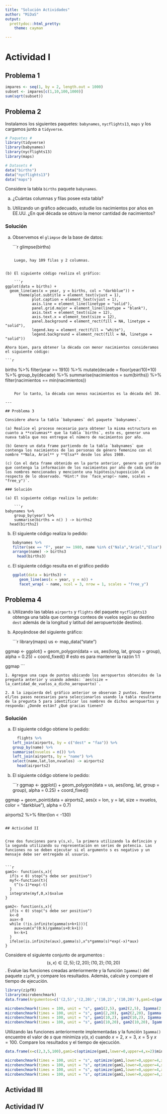 ```yaml
---
title: "Solución Actividades"
author: "MiDaS"
output: 
  prettydoc::html_pretty:
    theme: cayman

---
```


# Actividad I

## Problema 1

```r
impares <- seq(1, by = 2, length.out = 1000)
subset <- impares[c(1,10,100,1000)]
sum(sqrt(subset))
```

## Problema 2

Instalamos los siguientes paquetes: `babynames`, `nycflights13`, `maps` y los cargamos junto a `tidyverse`.

```r

# Paquetes #
library(tidyverse)
library(babynames)
library(nycflights13)
library(maps)

# Datasets #
data("births")
data("nycflights13")
data("maps")
```

Considere la tabla `births` paquete `babynames`. 

(a) ¿Cuántas columnas y filas posee esta tabla?

(b) Utilizando un gráfico adecuado, estudie los nacimientos por años en EE.UU. ¿En qué década se obtuvo la menor cantidad de nacimientos?

### Solución

(a) Observemos el `glimpse` de la base de datos:

    ```r
    glimpse(births)

```

    Luego, hay 109 filas y 2 columnas.


(b) El siguiente código realiza el gráfico:

    ```r
ggplot(data = births) +
  geom_line(aes(x = year, y = births, col = "darkblue")) + 
      theme(plot.subtitle = element_text(vjust = 1), 
            plot.caption = element_text(vjust = 1), 
            axis.line = element_line(linetype = "solid"), 
            panel.grid.major = element_line(linetype = "blank"), 
            axis.text = element_text(size = 12), 
            axis.text.x = element_text(size = 12), 
            panel.background = element_rect(fill = NA, linetype = "solid"), 
            legend.key = element_rect(fill = "white"), 
            legend.background = element_rect(fill = NA, linetype = "solid"))
```

    Ahora bien, para obtener la década con menor nacimientos consideramos el siguiente código:
    
    ```r
  births %>%
    filter(year >= 1910) %>% 
    mutate(decade = floor(year/10)*10) %>% 
    group_by(decade) %>% 
    summarise(nacimientos = sum(births)) %>%
    filter(nacimientos == min(nacimientos))
```
    
    Por lo tanto, la década con menos nacimientos es la década del 30.
    
---

## Problema 3

Considere ahora la tabla `babynames` del paquete `babynames`. 

(a) Realice el proceso necesario para obtener la misma estructura en cuanto a **columnas** que la tabla `births`, esto es, generar una nueva tabla que nos entregue el número de nacimientos por año.

(b) Genere un data frame partiendo de la tabla `babynames` que contenga los nacimientos de las personas de género femenino con el nombre **Nala, Ariel** y **Elsa** desde los años 1980.

(c) Con el data frame obtenido en la parte anterior, genere un gráfico que contenga la información de los nacimientos por año de cada uno de los nombres mencionados y mencionte una hipótesis/suposición al respecto de lo observado. *Hint:* Use `face_wrap(~ name, scales = "free_y")`.

### Solución

(a) El siguiente código realiza lo pedido:

    ```r
babynames %>% 
    group_by(year) %>% 
    summarise(births = n() ) -> births2
  head(births2)
```

(b) El siguiente código realiza lo pedido:

    ```r
babynames %>%
    filter(sex == "F", year >= 1980, name %in% c("Nala","Ariel","Elsa")) %>% 
    arrange(name) -> births3
  head(births3)
```

(c) El siguiente código resulta en el gráfico pedido

    ```r
ggplot(data = births3) + 
   geom_line(aes(x = year, y = n)) +
   facet_wrap( ~ name, ncol = 3, nrow = 1, scales = "free_y")
```


## Problema 4

(a) Utilizando las tablas `airports` y `flights` del paquete `nycflights13` obtenga una tabla que contenga conteos de vuelos según su destino `dest` además de la longitud y latitud del aeropuerto(de destino).

(b) Apoyándose del siguiente gráfico:

    ```r
library(maps)
us <- map_data("state")

ggmap <- ggplot() +
  geom_polygon(data = us, aes(long, lat, group = group), alpha = 0.25) +
  coord_fixed() # esto es para mantener la razón 1:1

ggmap
    ```
    
    1. Agregue una capa de puntos ubicando los aeropuertos obtenidos de la pregunta anterior y usando además: `aes(size = la_cantidad_de_vuelos_a_dicho_aeropuerto)`.

    2. A la izquierda del gráfico anterior se observan 2 puntos. Genere el/los pasos necesarios para seleccionarlos usando la tabla resultante de la pregunta 5 para identificar los nombres de dichos aeropuertos y responda: ¿Donde están? ¿Qué gracias tienen?
    
### Solución

(a) El siguiente código obtiene lo pedido:

    ```r
  flights %>% 
    left_join(airports, by = c("dest" = "faa")) %>% 
    group_by(name) %>% 
    summarise(nvuelos = n()) %>% 
    left_join(airports, by = "name") %>% 
    select(name,lat,lon,nvuelos) -> airports2
  head(airports2)
```

(b) El siguiente código obtiene lo pedido:

    ```r
ggmap <- ggplot() +
    geom_polygon(data = us, aes(long, lat, group = group), alpha = 0.25) + 
    coord_fixed()

  ggmap + 
    geom_point(data = airports2, 
               aes(x = lon, y = lat, size = nvuelos, color = "darkblue"), 
               alpha = 0.7)

  airports2 %>% 
    filter(lon < -130)
```

## Actividad II


Cree dos funciones para γ(s,x), la primera utilizando la definción y la segunda utilizando su representación en series de potencia. Las funciones no se deben ejecutar si el argumento s es negativo y un mensaje debe ser entregado al usuario.


```r
gam1<- function(s,x){
  if(s < 0) stop("s debe ser positivo")
  myf<-function(t){
    t^(s-1)*exp(-t)
  }
  integrate(myf,0,x)$value
}

gam2<- function(s,x){
  if(s < 0) stop("s debe ser positivo")
  k<-0
  aux<-0
  while (!is.infinite(gamma(s+k+1))){
    aux=sum(x^(0:k)/gamma(s+0:k+1))
    k<-k+1
  }
  ifelse(is.infinite(aux),gamma(s),x^s*gamma(s)*exp(-x)*aux)
}
```


Considere el siguiente conjunto de argumentos :$$(s,x)\in {(2,5);(2,20);(10,2);(10,20)}$$.
Evalue las funciones creadas anteriormente y la función `Igamma()` del paquete `zipfR`, y compare los resultados. Además, calcule y compare el tiempo de ejecución.



```r
library(zipfR)
library(microbenchmark)
data.frame(Argumentos=c('(2,5)','(2,20)','(10,2)','(10,20)'),gam1=c(gam1(2,5),gam1(2,20),gam1(10,2),gam1(10,20)),gam2=c(gam2(2,5),gam2(2,20),gam2(10,2),gam2(10,20)),Igamma=c(Igamma(2,5),Igamma(2,20),Igamma(10,2),Igamma(10,20)))
```

```r
microbenchmark(times = 100, unit = "s", gam1(2,5), gam2(2,5), Igamma(2,3))
microbenchmark(times = 100, unit = "s", gam1(2,20), gam2(2,20), Igamma(2,20))
microbenchmark(times = 100, unit = "s", gam1(10,2), gam2(10,2), Igamma(10,2))
microbenchmark(times = 100, unit = "s", gam1(10,20), gam2(10,20), Igamma(10,20))
```

Utilizando las funciones anteriormente implementadas y la función `Igamma()` encuentre el valor de $s$ que minimiza $\gamma(s,x)$ cuando $x=2$, $x=3$, $x=5$ y $x=100$. Compare los resultados y el tiempo de ejecución.

```r
data.frame(x=c(2,3,5,100),gam1=c(optimize(gam1,lower=0,upper=4,x=2)$minimum,optimize(gam1,lower=0,upper=4,x=3)$minimum,optimize(gam1,lower=0,upper=4,x=5)$minimum,optimize(gam1,lower=0,upper=4,x=100)$minimum),gam2=c(optimize(gam2,lower=0,upper=4,x=2)$minimum,optimize(gam2,lower=0,upper=4,x=3)$minimum,optimize(gam2,lower=0,upper=4,x=5)$minimum,optimize(gam2,lower=0,upper=4,x=100)$minimum),Igamma=c(optimize(Igamma,lower=0,upper=4,x=2)$minimum,optimize(Igamma,lower=0,upper=4,x=3)$minimum,optimize(Igamma,lower=0,upper=4,x=5)$minimum,optimize(Igamma,lower=0,upper=4,x=100)$minimum))
```

```r
microbenchmark(times = 100, unit = "s", optimize(gam1,lower=0,upper=4,x=2), optimize(gam2,lower=0,upper=4,x=2), optimize(Igamma,lower=0,upper=4,x=2))
microbenchmark(times = 100, unit = "s", optimize(gam1,lower=0,upper=4,x=3), optimize(gam2,lower=0,upper=4,x=3), optimize(Igamma,lower=0,upper=4,x=3))
microbenchmark(times = 100, unit = "s", optimize(gam1,lower=0,upper=4,x=5), optimize(gam2,lower=0,upper=4,x=5), optimize(Igamma,lower=0,upper=4,x=5))
microbenchmark(times = 100, unit = "s", optimize(gam1,lower=0,upper=4,x=100), optimize(gam2,lower=0,upper=4,x=100), optimize(Igamma,lower=0,upper=4,x=100))
```

## Actividad III

## Actividad IV